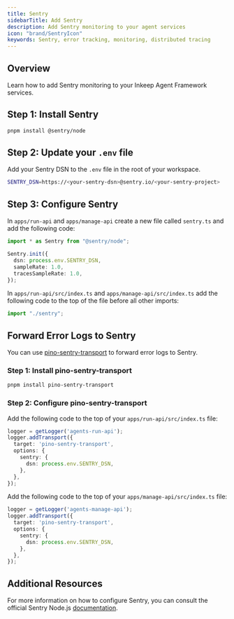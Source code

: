 ```yaml
---
title: Sentry
sidebarTitle: Add Sentry
description: Add Sentry monitoring to your agent services
icon: "brand/SentryIcon"
keywords: Sentry, error tracking, monitoring, distributed tracing
---
```


## Overview

Learn how to add Sentry monitoring to your Inkeep Agent Framework services.

## Step 1: Install Sentry
```bash
pnpm install @sentry/node
```

## Step 2: Update your `.env` file

Add your Sentry DSN to the `.env` file in the root of your workspace.
```bash
SENTRY_DSN=https://<your-sentry-dsn>@sentry.io/<your-sentry-project>
```

## Step 3: Configure Sentry

In `apps/run-api` and `apps/manage-api` create a new file called `sentry.ts` and add the following code:
```typescript
import * as Sentry from "@sentry/node";

Sentry.init({
  dsn: process.env.SENTRY_DSN,
  sampleRate: 1.0,
  tracesSampleRate: 1.0,
});
```

In `apps/run-api/src/index.ts` and `apps/manage-api/src/index.ts` add the following code to the top of the file before all other imports:

```typescript
import "./sentry";
```

## Forward Error Logs to Sentry

You can use [pino-sentry-transport](https://github.com/tomer-yechiel/pino-sentry-transport) to forward error logs to Sentry.

### Step 1: Install pino-sentry-transport

```bash
pnpm install pino-sentry-transport
```

### Step 2: Configure pino-sentry-transport

Add the following code to the top of your `apps/run-api/src/index.ts` file:
```typescript
logger = getLogger('agents-run-api');
logger.addTransport({
  target: 'pino-sentry-transport',
  options: {
    sentry: {
      dsn: process.env.SENTRY_DSN,
    },
  },
});
```

Add the following code to the top of your `apps/manage-api/src/index.ts` file:
```typescript
logger = getLogger('agents-manage-api');
logger.addTransport({
  target: 'pino-sentry-transport',
  options: {
    sentry: {
      dsn: process.env.SENTRY_DSN,
    },
  },
});
```

## Additional Resources
For more information on how to configure Sentry, you can consult the official Sentry Node.js [documentation](https://docs.sentry.io/platforms/node/).
